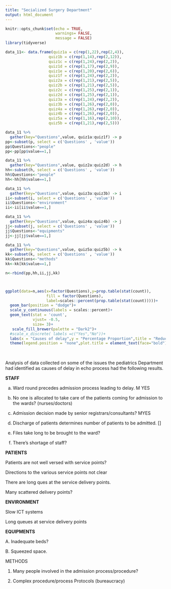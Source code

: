 ```yaml
---
title: "Secialized Surgery Department"
output: html_document
---
```


```r
knitr::opts_chunk$set(echo = TRUE, 
                      warnings= FALSE,
                      message = FALSE)
library(tidyverse)
```

```r
data_11<- data.frame(quiz1a = c(rep(1,22),rep(2,4)),
                   quiz1b = c(rep(1,14),rep(2,12)),
                   quiz1c = c(rep(1,24),rep(2,2)),
                   quiz1d = c(rep(1,17),rep(2,9)),
                   quiz1e = c(rep(1,20),rep(2,6)),
                   quiz1f = c(rep(1,24),rep(2,2)),
                   quiz2a = c(rep(1,21),rep(2,5)),
                   quiz2b = c(rep(1,21),rep(2,5)),
                   quiz2c = c(rep(1,25),rep(2,1)),
                   quiz2d = c(rep(1,25),rep(2,1)),
                   quiz3a = c(rep(1,24),rep(2,2)),
                   quiz3b = c(rep(1,26),rep(2,0)),
                   quiz4a = c(rep(1,26),rep(2,0)),
                   quiz4b = c(rep(1,26),rep(2,0)),
                   quiz5a = c(rep(1,16),rep(2,10)),
                   quiz5b = c(rep(1,21),rep(2,5)))
```

```r
data_11 %>%
  gather(key="Questions",value, quiz1a:quiz1f) -> p
pp<-subset(p, select = c('Questions' , 'value'))
pp$Questions<-"people"
pp<-pp[pp$value==1,]

data_11 %>%
  gather(key="Questions",value, quiz2a:quiz2d) -> h
hh<-subset(h, select = c('Questions' , 'value'))
hh$Questions<-"people"
hh<-hh[hh$value==1,]

data_11 %>%
  gather(key="Questions",value, quiz3a:quiz3b) -> i
ii<-subset(i, select = c('Questions' , 'value'))
ii$Questions<-"environment"
ii<-ii[ii$value==1,]

data_11 %>%
  gather(key="Questions",value, quiz4a:quiz4b) -> j
jj<-subset(j, select = c('Questions' , 'value'))
jj$Questions<-"equipments"
jj<-jj[jj$value==1,]

data_11 %>%
  gather(key="Questions",value, quiz5a:quiz5b) -> k
kk<-subset(k, select = c('Questions' , 'value'))
kk$Questions<-"methods"
kk<-kk[kk$value==1,]

n<-rbind(pp,hh,ii,jj,kk)



ggplot(data=n,aes(x=factor(Questions),y=prop.table(stat(count)),
                  fill = factor(Questions),
                  label=scales::percent(prop.table(stat(count)))))+
  geom_bar(position = "dodge")+
  scale_y_continuous(labels = scales::percent)+
  geom_text(stat = 'count',
            vjust= -0.5,
            size= 3)+
   scale_fill_brewer(palette = "Dark2")+
  #scale_x_discrete( labels =c("Yes","No"))+
  labs(x = "Causes of delay",y = "Percentage Proportion",title = "Reduction of turnaround time of specialized \n surgery elective admissions.")+
  theme(legend.position = "none",plot.title = element_text(face="bold"))
```
<br> 

Analysis of data collected on some of the issues the pediatrics Department had identified as causes of delay in echo process had the following results.


**STAFF**

a) Ward round precedes admission process leading to delay. M YES

b) No one is allocated to take care of the patients coming for admission to the wards? (nurses/doctors)

c) Admission decision made by senior registrars/consultants? MYES

d) Discharge of patients determines number of patients to be admitted. []

e) Files take long to be brought to the ward? 

f) There's shortage of staff?


**PATIENTS**

Patients are not well versed with service points?


Directions to the various service points not clear

There are long ques at the service delivery points.

 Many scattered delivery points? 

**ENVIRONMENT**

Slow ICT systems

 Long queues at service delivery points

**EQUIPMENTS**

A. Inadequate beds? 

B. Squeezed space.


METHODS

1. Many people involved in the admission process/procedure?

2. Complex procedure/process Protocols (bureaucracy)
